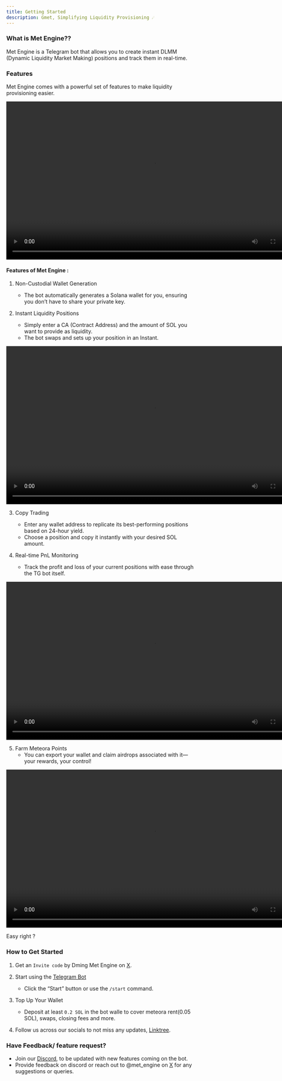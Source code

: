 ```yaml
---
title: Getting Started
description: Gmet, Simplifying Liquidity Provisioning ☄️
---
```


### What is Met Engine??

Met Engine is a Telegram bot that allows you to create instant DLMM (Dynamic Liquidity Market Making) positions and track them in real-time.

### Features

Met Engine comes with a powerful set of features to make liquidity provisioning easier.

<video width="780" height="420" controls>
  <source src="https://docs.metengine.xyz/copy-trade.mp4" type="video/mp4" />
</video>

#### Features of Met Engine :

1. Non-Custodial Wallet Generation

   - The bot automatically generates a Solana wallet for you, ensuring you don’t have to share your private key.

2. Instant Liquidity Positions

   - Simply enter a CA (Contract Address) and the amount of SOL you want to provide as liquidity.
   - The bot swaps and sets up your position in an Instant.

<video width="780" height="420" controls>
  <source
    src="https://docs.metengine.xyz/create-position.mp4"
    type="video/mp4"
  />
</video>

3. Copy Trading

   - Enter any wallet address to replicate its best-performing positions based on 24-hour yield.
   - Choose a position and copy it instantly with your desired SOL amount.

4. Real-time PnL Monitoring

   - Track the profit and loss of your current positions with ease through the TG bot itself.

<video width="780" height="420" controls>
  <source src="https://docs.metengine.xyz/view-position.mp4" type="video/mp4" />
</video>

5. Farm Meteora Points
   - You can export your wallet and claim airdrops associated with it—your rewards, your control!

<video width="780" height="420" controls>
  <source src="https://docs.metengine.xyz/honk-index.mp4" type="video/mp4" />
</video>

Easy right ?

### How to Get Started

1. Get an `Invite code` by Dming Met Engine on [X](https://x.com/met_engine).

1. Start using the [Telegram Bot](https://t.me/met_engine_bot)

   - Click the “Start” button or use the `/start` command.

1. Top Up Your Wallet

   - Deposit at least `0.2 SOL` in the bot walle to cover meteora rent(0.05 SOL), swaps, closing fees and more.

1. Follow us across our socials to not miss any updates, [Linktree](https://linktr.ee/met_engine).

### Have Feedback/ feature request?

- Join our [Discord](https://discord.gg/zUgJ439bVT), to be updated with new features coming on the bot.
- Provide feedback on discord or reach out to @met_engine on [X](https://x.com/met_engine) for any suggestions or queries.

